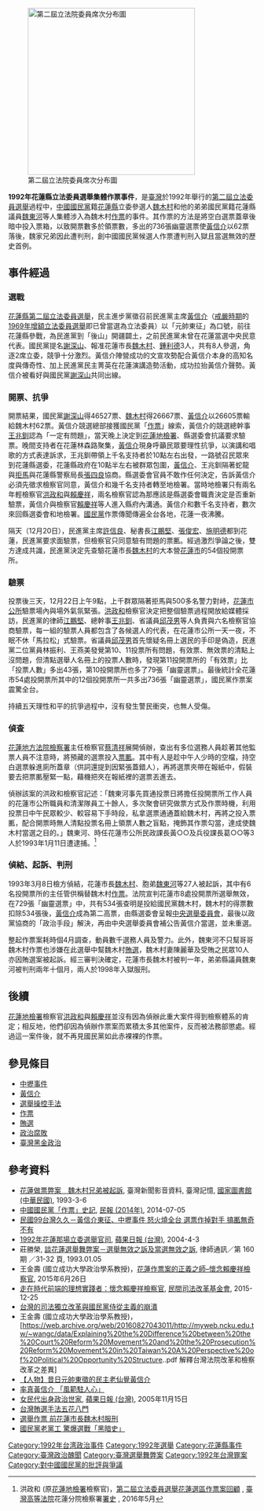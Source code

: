 {{Citation style|time=2016-08-28}}

[[File:1992 Legislative Yuan Seat Composition.svg|thumb|340px|第二屆立法院委員席次分布圖
{{legend|#33CC00|[[民主進步黨|民主進步黨]]（51）}} 
{{legend|#000000|無黨籍（14）}} 
{{legend|#FFFF00|[[中華社會民主黨|中華社會民主黨]]（1）}} 
{{legend|#0000CC|[[中國國民黨|中國國民黨]]（95）}}]]

'''1992年花蓮縣立法委員選舉集體作票事件'''，是[[臺灣|臺灣]]於1992年舉行的[[1992年中華民國立法委員選舉|第二屆立法委員選舉]]過程中，[[中國國民黨|中國國民黨]]籍[[花蓮縣|花蓮縣]]立委參選人[[魏木村|魏木村]]和他的弟弟國民黨籍花蓮縣議員[[魏東河|魏東河]]等人集體涉入為魏木村[[作票|作票]]的事件。其作票的方法是將空白選票蓋章後暗中投入票箱，以致開票數多於領票數，多出的736張幽靈選票使[[黃信介|黃信介]]以62票落後，魏家兄弟因此遭判刑，創中國國民黨候選人作票遭判刑入獄且當選無效的歷史首例。

==事件經過==
<!-- 注释出：[[File:遊行指揮車上的臺灣民主運動領袖之一黃信介_TAIWANESE_Democracy_Movement_Leader_Huang_Shin-chieh.jpg|thumb]] -->

===選戰===
[[1992年中華民國立法委員選舉|花蓮縣第二屆立法委員選舉]]，民主進步黨徵召前民進黨主席[[黃信介|黃信介]]（[[戒嚴時期|戒嚴時期]]的[[1969年中華民國立法委員選舉|1969年增額立法委員選舉]]即已曾當選為立法委員）以「元帥東征」為口號，前往花蓮縣參戰，為民進黨到「後山」開疆闢土，之前民進黨未曾在花蓮當選中央民意代表。國民黨提名[[謝深山|謝深山]]、報准花蓮市長[[魏木村|魏木村]]、[[鍾利德|鍾利德]]3人，共有8人參選，角逐2席立委，競爭十分激烈。黃信介陣營成功的文宣攻勢配合黃信介本身的高知名度與傳奇性、加上民進黨民主菁英在花蓮演講造勢活動，成功拉抬黃信介聲勢。黃信介被看好與國民黨[[謝深山|謝深山]]共同出線。

===開票、抗爭===
開票結果，國民黨[[謝深山|謝深山]]得46527票、[[魏木村|魏木村]]得26667票、[[黃信介|黃信介]]以26605票輸給魏木村62票。黃信介競選總部接獲國民黨「[[作票|作票]]」線索，黃信介的競選總幹事[[王兆釧|王兆釧]]認為「一定有問題」，當天晚上決定到[[臺灣花蓮地方法院檢察署|花蓮地檢署]]、縣選委會抗議要求驗票。晚間支持者在花蓮林森路聚集，[[黃信介|黃信介]]現身呼籲民眾要理性抗爭，以演講和唱歌的方式表達訴求，王兆釧帶領上千名支持者於10點左右出發，一路號召民眾來到花蓮縣選委，花蓮縣政府在10點半左右被群眾包圍，[[黃信介|黃信介]]、王兆釧隔著蛇龍與[[拒馬|拒馬]]與花蓮縣警察局長[[張四良|張四良]]協商。縣選委會官員不敢作任何決定，告訴黃信介必須先徵求檢察官同意，黃信介和幾千名支持者轉至地檢署。當時地檢署只有兩名年輕檢察官[[洪政和|洪政和]]與[[賴慶祥|賴慶祥]]，兩名檢察官認為那應該是縣選委會職責決定是否重新驗票，黃信介與檢察官[[賴慶祥|賴慶祥]]等人進入縣府內溝通。黃信介和數千名支持者，數次來回縣選委會和地檢署。[[中國國民黨|國民黨]]作票傳聞傳遍全台各地，花蓮一夜沸騰。

隔天（12月20日），民進黨主席[[許信良|許信良]]、秘書長[[江鵬堅|江鵬堅]]、[[張俊宏|張俊宏]]、[[施明德|施明德]]都到花蓮，民進黨要求面驗票，但檢察官只同意驗有問題的票匭。經過激烈爭論之後，雙方達成共識，民進黨決定先查驗花蓮市長[[魏木村|魏木村]]的大本營[[花蓮市|花蓮市]]的54個投開票所。

===驗票===
投票後三天，12月22日上午9點，上千群眾隔著拒馬與500多名警力對峙，[[花蓮市公所|花蓮市公所]]驗票場內與場外氣氛緊張。[[洪政和|洪政和]]檢察官決定把整個驗票過程開放給媒體採訪，民進黨的律師[[江鵬堅|江鵬堅]]、總幹事[[王兆釧|王兆釧]]、省議員[[邱茂男|邱茂男]]等人負責與六名檢察官協商驗票，每一組的驗票人員都包含了各候選人的代表，在花蓮市公所一天一夜，不眠不休「馬拉松」式驗票。省議員[[邱茂男|邱茂男]]首先懷疑名冊上選民的手印是偽造，民進黨二位黨員林振利、王燕美發覺第10、11投票所有問題，有效票、無效票的清點上沒問題，但清點選舉人名冊上的投票人數時，發現第11投開票所的「有效票」比「投票人數」多出43張，第10投開票所也多了79張「幽靈選票」。最後統計全花蓮市54處投開票所其中的12個投開票所一共多出736張「幽靈選票」，國民黨作票案震驚全台。

持續五天理性和平的抗爭過程中，沒有發生警民衝突，也無人受傷。

===偵查===
[[花蓮地方法院檢察署|花蓮地方法院檢察署]]主任檢察官[[蔡清祥|蔡清祥]]展開偵辦，查出有多位選務人員趁著其他監票人員不注意時，將預藏的選票投入[[票匭|票匭]]。其中有人是趁中午人少時的空檔，持空白選票躲進廁所蓋章（供詞還提到因緊張蓋錯人），再將選票夾帶在報紙中，假裝要去把票匭壓緊一點，藉機把夾在報紙裡的選票丟進去。

偵辦該案的洪政和檢察官記述：「魏東河事先買通投票日將擔任投開票所工作人員的花蓮市公所職員和清潔隊員工十餘人，多次聚會研究做票方式及作票時機，利用投票日中午民眾較少、較容易下手時段，私拿選票通通蓋給魏木村，再將之投入票匭，配合開票時無人清點投票名冊上領票人數之盲點，掩飾其作票勾當，達成使魏木村當選之目的。」魏東河、時任花蓮市公所民政課長黃○○及兵役課長葛○○等3人於1993年1月11日遭逮捕。<ref>洪政和 (原[[花蓮地檢署|花蓮地檢署]]檢察官)，[http://www.hlh.moj.gov.tw/HitCounter.asp?xItem=440445 第二屆立法委員選舉花蓮選區作票案回顧] {{Wayback|url=http://www.hlh.moj.gov.tw/HitCounter.asp?xItem=440445 |date=20171208180702 }}, [[臺灣高等法院|臺灣高等法院]]花蓮分院檢察署[http://www.hlh.moj.gov.tw/lp.asp?ctNode=42694&CtUnit=17308&BaseDSD=7&mp=007 署史] {{Wayback|url=http://www.hlh.moj.gov.tw/lp.asp?ctNode=42694&CtUnit=17308&BaseDSD=7&mp=007 |date=20171208175040 }}, 2016年5月</ref>

===偵結、起訴、判刑===
1993年3月8日檢方偵結，花蓮市長[[魏木村|魏木村]]、胞弟[[魏東河|魏東河]]等27人被起訴，其中有6名投開票所的主任管供稱替魏木村[[作票|作票]]。法院宣判花蓮市8處投開票所選舉無效，在729張「幽靈選票」中，共有534張查明是投給國民黨魏木村，魏木村的得票數扣除534張後，[[黃信介|黃信介]]成為第二高票，由縣選委會呈報[[中華民國中央選舉委員會|中央選舉委員會]]，最後以政黨協商的「政治手段」解決，再由中央選舉委員會補公告黃信介當選，並未重選。

整起作票案耗時個4月調查，動員數千選務人員及警力。此外，魏東河不只幫哥哥魏木村作票也涉嫌在此選舉中幫魏木村[[賄選|賄選]]，魏木村妻陳麗華及受賄之民眾10人亦因賄選案被起訴。經三審判決確定，花蓮市長魏木村被判一年，弟弟縣議員魏東河被判刑兩年十個月，兩人於1998年入獄服刑。

==後續==
[[花蓮地檢署|花蓮地檢署]]檢察官[[洪政和|洪政和]]與[[賴慶祥|賴慶祥]]並沒有因為偵辦此重大案件得到檢察體系的肯定；相反地，他們卻因為偵辦作票案而累積太多其他案件，反而被法務部懲處。經過這一案件後，就不再見國民黨如此赤裸裸的作票。

==參見條目==
* [[中壢事件|中壢事件]]
* [[黃信介|黃信介]]
* [[選舉操控手法|選舉操控手法]]
* [[作票|作票]]
* [[賄選|賄選]]
* [[政治腐敗|政治腐敗]]
* [[臺灣黑金政治|臺灣黑金政治]]

==參考資料==
{{Reflist}}
* [http://memory.ncl.edu.tw/tm_cgi/hypage.cgi?HYPAGE=toolbox_vnews_detail.hpg&subject_name=%E8%87%BA%E7%81%A3%E6%96%B0%E8%81%9E%E5%BD%B1%E9%9F%B3%E8%B3%87%E6%96%99&dtd_id=8&project_id=news&xml_id=0000094857 花蓮做票弊案　魏木村兄弟被起訴]{{Wayback|url=http://memory.ncl.edu.tw/tm_cgi/hypage.cgi?HYPAGE=toolbox_vnews_detail.hpg&subject_name=%E8%87%BA%E7%81%A3%E6%96%B0%E8%81%9E%E5%BD%B1%E9%9F%B3%E8%B3%87%E6%96%99&dtd_id=8&project_id=news&xml_id=0000094857 |date=20170305063637 }}, 臺灣新聞影音資料, 臺灣記憶, [[國家圖書館_(中華民國)|國家圖書館 (中華民國)]], 1993-3-6
*[http://www.peoplenews.tw/news/f7154356-9504-4e83-a372-66b014c8f94a 中國國民黨「作票」史記]{{Wayback|url=http://www.peoplenews.tw/news/f7154356-9504-4e83-a372-66b014c8f94a |date=20160914010013 }}, [[民報_(2014年)|民報 (2014年)]], 2014-07-05
*[https://tw.news.yahoo.com/%E6%B0%91%E5%9C%8B99%E5%8F%B0%E7%81%A3%E4%B9%85%E4%B9%85-%E9%BB%83%E4%BF%A1%E4%BB%8B%E6%9D%B1%E5%BE%81-%E4%B8%AD%E5%A3%A2%E4%BA%8B%E4%BB%B6-%E6%80%92%E7%81%AB%E7%87%92%E5%85%A8%E5%8F%B0-%E9%81%B8%E7%A5%A8%E4%BD%9C%E6%8E%89%E5%B0%8D%E6%89%8B-%E6%90%9E%E5%8C%AD%E7%84%A1%E5%A5%87%E4%B8%8D%E6%9C%89.html 民國99台灣久久－黃信介東征、中壢事件 怒火燒全台 選票作掉對手 搞匭無奇不有]{{Wayback|url=https://tw.news.yahoo.com/%E6%B0%91%E5%9C%8B99%E5%8F%B0%E7%81%A3%E4%B9%85%E4%B9%85-%E9%BB%83%E4%BF%A1%E4%BB%8B%E6%9D%B1%E5%BE%81-%E4%B8%AD%E5%A3%A2%E4%BA%8B%E4%BB%B6-%E6%80%92%E7%81%AB%E7%87%92%E5%85%A8%E5%8F%B0-%E9%81%B8%E7%A5%A8%E4%BD%9C%E6%8E%89%E5%B0%8D%E6%89%8B-%E6%90%9E%E5%8C%AD%E7%84%A1%E5%A5%87%E4%B8%8D%E6%9C%89.html |date=20160919031237 }}
*[http://www.appledaily.com.tw/appledaily/article/headline/20040403/831433/ 1992年花蓮那場立委選舉官司]{{Wayback|url=http://www.appledaily.com.tw/appledaily/article/headline/20040403/831433/ |date=20160819180828 }}, [[蘋果日報_(台灣)|蘋果日報 (台灣)]], 2004-4-3
*莊勝榮, [https://web.archive.org/web/20160911191408/http://www.lawbank.com.tw/treatise/pl_article.aspx?AID=P000042257 談花蓮選舉舞弊案－選舉無效之訴及當選無效之訴], 律師通訊／第 160 期 ／31-32 頁, 1993.01.05
*王金壽 (國立成功大學政治學系教授)，[https://www.taiwanjustice.net/2015/07/04/%E8%8A%B1%E8%93%AE%E4%BD%9C%E7%A5%A8%E6%A1%88%E7%9A%84%E6%AD%A3%E7%BE%A9%E4%B9%8B%E5%B8%AB-%E6%87%B7%E5%BF%B5%E8%B3%B4%E6%85%B6%E7%A5%A5%E6%AA%A2%E5%AF%9F%E5%AE%98-%E2%97%8E-%E7%8E%8B%E9%87%91/ 花蓮作票案的正義之師–懷念賴慶祥檢察官]{{Wayback|url=https://www.taiwanjustice.net/2015/07/04/%E8%8A%B1%E8%93%AE%E4%BD%9C%E7%A5%A8%E6%A1%88%E7%9A%84%E6%AD%A3%E7%BE%A9%E4%B9%8B%E5%B8%AB-%E6%87%B7%E5%BF%B5%E8%B3%B4%E6%85%B6%E7%A5%A5%E6%AA%A2%E5%AF%9F%E5%AE%98-%E2%97%8E-%E7%8E%8B%E9%87%91/ |date=20180517154802 }}, 2015年6月26日
*[https://web.archive.org/web/20160819074120/https://www.jrf.org.tw/articles/681 走在時代前端的理想實踐者：懷念賴慶祥檢察官], [[民間司法改革基金會|民間司法改革基金會]], 2015-12-25
*[https://web.archive.org/web/20170305012737/http://b1.rimg.tw/taiuan/8a214e0b.pdf 台灣的司法獨立改革與國民黨侍從主義的崩潰]
*王金壽 (國立成功大學政治學系教授)，[https://web.archive.org/web/20160827043011/http://myweb.ncku.edu.tw/~wangc/data/Explaining%20the%20Difference%20between%20the%20Court%20Reform%20Movement%20and%20the%20Prosecution%20Reform%20Movement%20in%20Taiwan%20A%20Perspective%20of%20Political%20Opportunity%20Structure..pdf 解釋台灣法院改革和檢察改革之差異]
*[https://web.archive.org/web/20160823005645/https://www.novelfeed.com/article/v0zknwpo/%E4%BA%BA%E7%89%A9-%E6%98%94%E6%97%A5%E5%85%83%E5%B8%A5%E6%9D%B1%E5%BE%B5%E7%9A%84%E6%B0%91%E4%B8%BB%E8%80%81%E4%BB%99%E8%A6%BA%E9%BB%83%E4%BF%A1%E4%BB%8B 【人物】昔日元帥東徵的民主老仙覺黃信介]
*[http://forums.chinatimes.com/report/imoh/88120107.htm 率真黃信介 「風範駐人心」]{{Wayback|url=http://forums.chinatimes.com/report/imoh/88120107.htm |date=20160913200651 }}
*[http://www.appledaily.com.tw/appledaily/article/headline/20051115/2203339/ 女民代出身政治世家]{{Wayback|url=http://www.appledaily.com.tw/appledaily/article/headline/20051115/2203339/ |date=20170818005835 }}, [[蘋果日報_(台灣)|蘋果日報 (台灣)]], 2005年11月15日
*[http://gb.cri.cn/27824/2010/11/05/5190s3045859.htm 台灣賄選手法五花八門]{{Wayback|url=http://gb.cri.cn/27824/2010/11/05/5190s3045859.htm |date=20170327203713 }}
*[http://news.cts.com.tw/cts/general/199809/199809220019849.html 選舉作票 前花蓮市長魏木村服刑]{{Wayback|url=http://news.cts.com.tw/cts/general/199809/199809220019849.html |date=20170305123242 }}
*[http://forums.chinatimes.com/report/vote2000/main/88112810.htm 國民黨老黨工 驚爆選戰「黑暗史」]{{Wayback|url=http://forums.chinatimes.com/report/vote2000/main/88112810.htm |date=20160913183252 }}

[[Category:1992年台湾政治事件|Category:1992年台湾政治事件]]
[[Category:1992年選舉|Category:1992年選舉]]
[[Category:花蓮縣事件|Category:花蓮縣事件]]
[[Category:臺灣政治醜聞|Category:臺灣政治醜聞]]
[[Category:臺灣選舉舞弊案|Category:臺灣選舉舞弊案]]
[[Category:1992年台灣罪案|Category:1992年台灣罪案]]
[[Category:對中國國民黨的批評與爭議|Category:對中國國民黨的批評與爭議]]